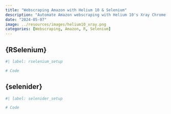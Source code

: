 ```yaml
---
title: "Webscraping Amazon with Helium 10 & Selenium"
description: "Automate Amazon webscraping with Helium 10's Xray Chrome Extension using {rvest} and {RSelenium} or {selenider}!" 
date: "2024-05-07"
image: ../resources/images/helium10_xray.png
categories: [Webscraping, Amazon, R, Selenium]
---
```


::: panel-tabset
## {RSelenium}

```r
#| label: rselenium_setup

# Code

```

## {selenider}

```r
#| label: selenider_setup

# Code
```
:::
